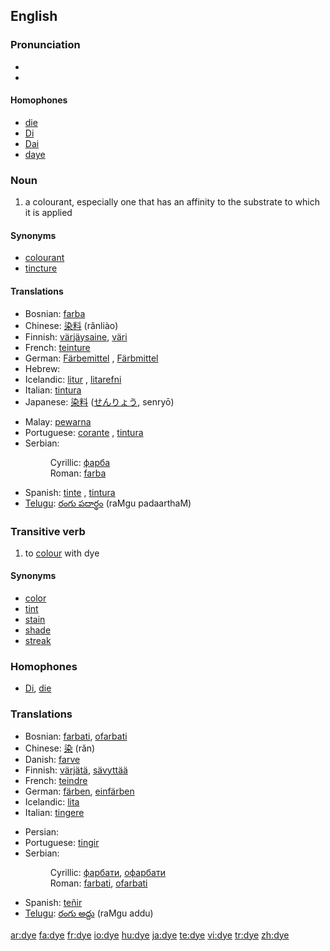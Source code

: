 ==English==
{{wikipedia}}

===Pronunciation===
*{{IPA|/daɪ/}}
*{{rhymes|aɪ}}

====Homophones====
*[[die]]
*[[Di]]
*[[Dai]]
*[[daye]]

===Noun===
{{en-noun|s|-}}

# a colourant, especially one that has an affinity to the substrate to which it is applied

====Synonyms====
*[[colourant]]
*[[tincture]]

====Translations====
{{trans-top|a colourant, especially one that has an affinity to the substrate to which it is applied}}
*Bosnian: [[farba#Bosnian|farba]] {{f}}
*Chinese: [[染料]] (rǎnliào)
*Finnish: [[värjäysaine]], [[väri]]
*French: [[teinture]] {{f}}
*German: [[Färbemittel]] {{n}}, [[Färbmittel]] {{n}}
*Hebrew: {{he-translation|סממן|sahm'mahn}}
*Icelandic: [[litur]] {{m}}, [[litarefni]] {{n}}
*Italian: [[tintura]] {{f}}
*Japanese: [[染料]] ([[せんりょう]], senryō)
{{trans-mid}}
*Malay: [[pewarna]]
*Portuguese: [[corante]] {{m}}, [[tintura]] {{f}}
*Serbian:
*:Cyrillic: [[фарба#Serbian|фарба]] {{f}}
*:Roman: [[farba#Serbian|farba]] {{f}}
*Spanish: [[tinte]] {{m}}, [[tintura]] {{f}}
*[[Telugu]]: [[రంగు పదార్థం]] (raMgu padaarthaM)
{{trans-bottom}}

===Transitive verb===
{{rfc-trverb|Transitive verb}}
{{en-verb|dyes|dyeing|dyed|dyed}}

# to [[colour]] with dye

====Synonyms====
*[[color]]
*[[tint]]
*[[stain]]
*[[shade]]
*[[streak]]

===Homophones===
*[[Di]], [[die]]

===Translations===
{{trans-top|to colour with dye}}
*Bosnian: [[farbati#Bosnian|farbati]], [[ofarbati#Bosnian|ofarbati]]
*Chinese: [[染]] (rǎn)
*Danish: [[farve]]
*Finnish: [[värjätä]], [[sävyttää]]
*French: [[teindre]]
*German: [[färben]], [[einfärben]]
*Icelandic: [[lita]]
*Italian: [[tingere]]
{{trans-mid}}
*Persian: {{FAchar|[[رنگ زنی]]}}
*Portuguese: [[tingir]]
*Serbian:
*:Cyrillic: [[фарбати#Serbian|фарбати]], [[офарбати#Serbian|офарбати]]
*:Roman: [[farbati#Serbian|farbati]], [[ofarbati#Serbian|ofarbati]]
*Spanish: [[teñir]]
*[[Telugu]]: [[రంగు అద్దు]] (raMgu addu)
{{trans-bottom}}

[[ar:dye]]
[[fa:dye]]
[[fr:dye]]
[[io:dye]]
[[hu:dye]]
[[ja:dye]]
[[te:dye]]
[[vi:dye]]
[[tr:dye]]
[[zh:dye]]